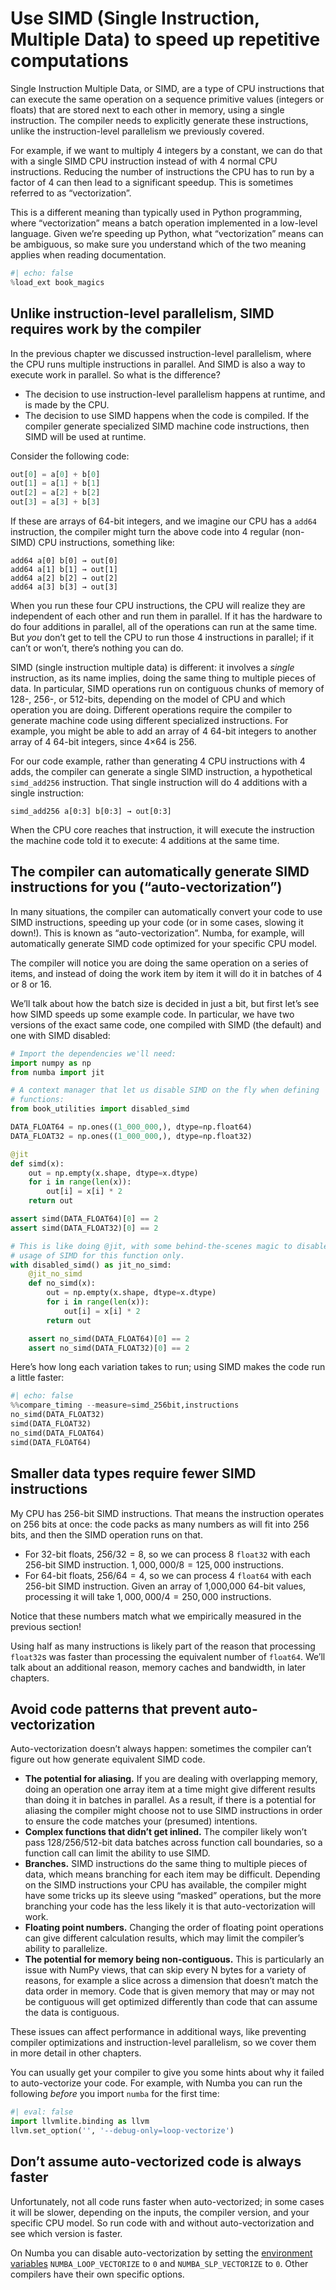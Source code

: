 # Use SIMD (Single Instruction, Multiple Data) to speed up repetitive computations

Single Instruction Multiple Data, or SIMD, are a type of CPU instructions that can execute the same operation on a sequence primitive values (integers or floats) that are stored next to each other in memory, using a single instruction.
The compiler needs to explicitly generate these instructions, unlike the instruction-level parallelism we previously covered.

For example, if we want to multiply 4 integers by a constant, we can do that with a single SIMD CPU instruction instead of with 4 normal CPU instructions.
Reducing the number of instructions the CPU has to run by a factor of 4 can then lead to a significant speedup.
This is sometimes referred to as "vectorization".

::: {.callout-note}
This is a different meaning than typically used in Python programming, where "vectorization" means a batch operation implemented in a low-level language.
Given we're speeding up Python, what "vectorization" means can be ambiguous, so make sure you understand which of the two meaning applies when reading documentation.
:::

```python
#| echo: false
%load_ext book_magics
```

## Unlike instruction-level parallelism, SIMD requires work by the compiler

In the previous chapter we discussed instruction-level parallelism, where the CPU runs multiple instructions in parallel.
And SIMD is also a way to execute work in parallel.
So what is the difference?

* The decision to use instruction-level parallelism happens at runtime, and is made by the CPU.
* The decision to use SIMD happens when the code is compiled.
  If the compiler generate specialized SIMD machine code instructions, then SIMD will be used at runtime.

Consider the following code:

```python
out[0] = a[0] + b[0]
out[1] = a[1] + b[1]
out[2] = a[2] + b[2]
out[3] = a[3] + b[3]
```

If these are arrays of 64-bit integers, and we imagine our CPU has a `add64` instruction, the compiler might turn the above code into 4 regular (non-SIMD) CPU instructions, something like:

```
add64 a[0] b[0] → out[0]
add64 a[1] b[1] → out[1]
add64 a[2] b[2] → out[2]
add64 a[3] b[3] → out[3]
```

When you run these four CPU instructions, the CPU will realize they are independent of each other and run them in parallel.
If it has the hardware to do four additions in parallel, all of the operations can run at the same time.
But _you_ don't get to tell the CPU to run those 4 instructions in parallel; if it can't or won't, there's nothing you can do.

SIMD (single instruction multiple data) is different: it involves a _single_ instruction, as its name implies, doing the same thing to multiple pieces of data.
In particular, SIMD operations run on contiguous chunks of memory of 128-, 256-, or 512-bits, depending on the model of CPU and which operation you are doing.
Different operations require the compiler to generate machine code using different specialized instructions.
For example, you might be able to add an array of 4 64-bit integers to another array of 4 64-bit integers, since 4×64 is 256.

For our code example, rather than generating 4 CPU instructions with 4 adds, the compiler can generate a single SIMD instruction, a hypothetical `simd_add256` instruction.
That single instruction will do 4 additions with a single instruction:

```
simd_add256 a[0:3] b[0:3] → out[0:3]
```

When the CPU core reaches that instruction, it will execute the instruction the machine code told it to execute: 4 additions at the same time.

## The compiler can automatically generate SIMD instructions for you ("auto-vectorization")

In many situations, the compiler can automatically convert your code to use SIMD instructions, speeding up your code (or in some cases, slowing it down!).
This is known as "auto-vectorization".
Numba, for example, will automatically generate SIMD code optimized for your specific CPU model.

The compiler will notice you are doing the same operation on a series of items, and instead of doing the work item by item it will do it in batches of 4 or 8 or 16.

We'll talk about how the batch size is decided in just a bit, but first let's see how SIMD speeds up some example code.
In particular, we have two versions of the exact same code, one compiled with SIMD (the default) and one with SIMD disabled:

```python
# Import the dependencies we'll need:
import numpy as np
from numba import jit

# A context manager that let us disable SIMD on the fly when defining
# functions:
from book_utilities import disabled_simd

DATA_FLOAT64 = np.ones((1_000_000,), dtype=np.float64)
DATA_FLOAT32 = np.ones((1_000_000,), dtype=np.float32)

@jit
def simd(x):
    out = np.empty(x.shape, dtype=x.dtype)
    for i in range(len(x)):
        out[i] = x[i] * 2
    return out

assert simd(DATA_FLOAT64)[0] == 2
assert simd(DATA_FLOAT32)[0] == 2

# This is like doing @jit, with some behind-the-scenes magic to disable
# usage of SIMD for this function only.
with disabled_simd() as jit_no_simd:
    @jit_no_simd
    def no_simd(x):
        out = np.empty(x.shape, dtype=x.dtype)
        for i in range(len(x)):
            out[i] = x[i] * 2
        return out

    assert no_simd(DATA_FLOAT64)[0] == 2
    assert no_simd(DATA_FLOAT32)[0] == 2
```

Here's how long each variation takes to run; using SIMD makes the code run a little faster:

```python
#| echo: false
%%compare_timing --measure=simd_256bit,instructions
no_simd(DATA_FLOAT32)
simd(DATA_FLOAT32)
no_simd(DATA_FLOAT64)
simd(DATA_FLOAT64)
```

## Smaller data types require fewer SIMD instructions

My CPU has 256-bit SIMD instructions.
That means the instruction operates on 256 bits at once: the code packs as many numbers as will fit into 256 bits, and then the SIMD operation runs on that.

* For 32-bit floats, $256 / 32 = 8$, so we can process 8 `float32` with each 256-bit SIMD instruction.
  $1,000,000 / 8 = 125,000$ instructions.
* For 64-bit floats, $256 / 64 = 4$, so we can process 4 `float64` with each 256-bit SIMD instruction.
  Given an array of 1,000,000 64-bit values, processing it will take $1,000,000 / 4 = 250,000$ instructions.

Notice that these numbers match what we empirically measured in the previous section!

Using half as many instructions is likely part of the reason that processing `float32`s was faster than processing the equivalent number of `float64`.
We'll talk about an additional reason, memory caches and bandwidth, in later chapters.

## Avoid code patterns that prevent auto-vectorization

Auto-vectorization doesn't always happen: sometimes the compiler can't figure out how generate equivalent SIMD code.

* **The potential for aliasing.** If you are dealing with overlapping memory, doing an operation one array item at a time might give different results than doing it in batches in parallel.
  As a result, if there is a potential for aliasing the compiler might choose not to use SIMD instructions in order to ensure the code matches your (presumed) intentions.
* **Complex functions that didn't get inlined.**
  The compiler likely won't pass 128/256/512-bit data batches across function call boundaries, so a function call can limit the ability to use SIMD.
* **Branches.** SIMD instructions do the same thing to multiple pieces of data, which means branching for each item may be difficult.
  Depending on the SIMD instructions your CPU has available, the compiler might have some tricks up its sleeve using "masked" operations, but the more branching your code has the less likely it is that auto-vectorization will work.
* **Floating point numbers.** Changing the order of floating point operations can give different calculation results, which may limit the compiler's ability to parallelize.
* **The potential for memory being non-contiguous.**
  This is particularly an issue with NumPy views, that can skip every N bytes for a variety of reasons, for example a slice across a dimension that doesn't match the data order in memory.
  Code that is given memory that may or may not be contiguous will get optimized differently than code that can assume the data is contiguous.

These issues can affect performance in additional ways, like preventing compiler optimizations and instruction-level parallelism, so we cover them in more detail in other chapters.

:::: {.callout-note}
You can usually get your compiler to give you some hints about why it failed to auto-vectorize your code.
For example, with Numba you can run the following _before_ you import `numba` for the first time:

```python
#| eval: false
import llvmlite.binding as llvm
llvm.set_option('', '--debug-only=loop-vectorize')
```
::::

## Don't assume auto-vectorized code is always faster

Unfortunately, not all code runs faster when auto-vectorized; in some cases it will be slower, depending on the inputs, the compiler version, and your specific CPU model.
So run code with and without auto-vectorization and see which version is faster.

::: {.callout-note}
On Numba you can disable auto-vectorization by setting the [environment variables](https://numba.readthedocs.io/en/stable/reference/envvars.html) `NUMBA_LOOP_VECTORIZE` to `0` and `NUMBA_SLP_VECTORIZE` to `0`.
Other compilers have their own specific options.
:::
